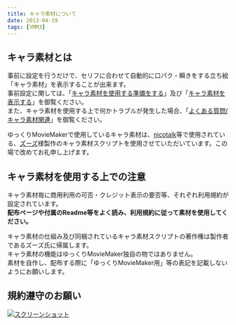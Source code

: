 ```yaml
---
title: キャラ素材について
date: 2013-04-19
tags: [YMM3]
---
```

## キャラ素材とは
事前に設定を行うだけで、セリフに合わせて自動的に口パク・瞬きをする立ち絵「キャラ素材」を表示することが出来ます。  
事前設定に関しては、「[キャラ素材を使用する準備をする](/ymm3/tutorial/charasozai/)」及び「[キャラ素材を表示する](/ymm3/tutorial/editing/h201341985852761/)」を御覧ください。  
また、キャラ素材を使用する上で何かトラブルが発生した場合、「[よくある質問/キャラ素材関連](/ymm3/faq/charasozai/)」を御覧ください。  

ゆっくりMovieMakerで使用しているキャラ素材は、[nicotalk](http://www.nicotalk.com/nicotalk.html)等で使用されている、[ズーズ](https://twitter.com/vocatalk)様製作のキャラ素材スクリプトを使用させていただいています。この場で改めてお礼申し上げます。

## キャラ素材を使用する上での注意
キャラ素材毎に商用利用の可否・クレジット表示の要否等、それぞれ利用規約が設定されています。  
**配布ページや付属のReadme等をよく読み、利用規約に従って素材を使用してください。**

キャラ素材の仕組み及び同梱されているキャラ素材スクリプトの著作権は製作者であるズーズ氏に帰属します。  
キャラ素材の機能はゆっくりMovieMaker独自の物ではありません。  
素材を自作し、配布する際に「ゆっくりMovieMaker用」等の表記を記載しないようにお願いします。

## 規約遵守のお願い
[![スクリーンショット](h201341942114412-1.jpg)](http://www.nicotalk.com/charasozai.html#rule)